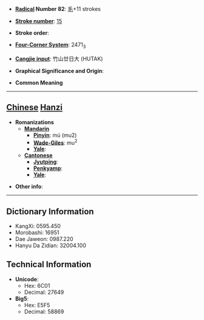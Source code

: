 * '''[[Wiktionary:Chinese radical index| Radical]] Number 82''': [[Wiktionary:Chinese radical index 毛|毛]]+11 strokes

* '''[[Wiktionary:Chinese total strokes index|Stroke number]]''': [[Wiktionary:Chinese total strokes index 15|15]]

* '''Stroke order''': 

* '''[[Wiktionary:Chinese four corner index|Four-Corner System]]''': 2471<sub>3</sub>

* '''[[Wiktionary:Chinese Cangjie index|Cangjie input]]''': 竹山廿日大 (HUTAK)

* '''Graphical Significance and Origin''': 

* '''Common Meaning'''

----

== [[Chinese]] [[Hanzi]] ==

* '''Romanizations'''
** '''[[Mandarin]]'''
*** '''[[Pinyin]]''': mú (mu2)
*** '''[[Wade-Giles]]''': mu<sup>2</sup>
*** '''[[Yale]]''': 
** '''[[Cantonese]]'''
*** '''[[Jyutping]]''':
*** '''[[Penkyamp]]''': 
*** '''[[Yale]]''': 

* '''Other info''': 

----

== Dictionary Information ==

* KangXi: 0595.450
* Morobashi: 16951
* Dae Jaweon: 0987.220
* Hanyu Da Zidian: 32004.100

== Technical Information ==

* '''Unicode''':
** Hex: 6C01
** Decimal: 27649
* '''Big5''':
** Hex: E5F5
** Decimal: 58869
